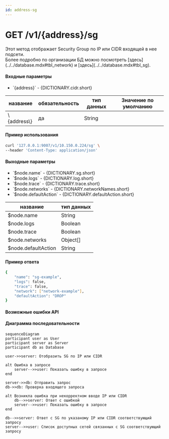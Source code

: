 ```yaml
---
id: address-sg
---
```



# GET /v1/\{address\}/sg

<div className="text-justify">Этот метод отображает Security Group по IP или CIDR входящей в нее подсети.</div>

<div className="text-justify">
  Более подробно по организации БД можно посмотреть [здесь](../../database.mdx#tbl_network) и
  [здесь](../../database.mdx#tbl_sg).
</div>

#### Входные параметры

<ul>
  <li>
    `{address}` - {DICTIONARY.cidr.short}
  </li>
</ul>

<div className="scrollable-x">
  <table>
    <thead>
      <tr>
        <th rowSpan="2">название</th>
        <th rowSpan="2">обязательность</th>
        <th rowSpan="2">тип данных</th>
        <th rowSpan="2">Значение по умолчанию</th>
      </tr>
    </thead>
    <tbody>
      <tr>
        <td>\{address\}</td>
        <td>да</td>
        <td>String</td>
        <td></td>
      </tr>
      </tbody>
  </table>
</div>

<h4 className="custom-heading">Пример использования</h4>

```bash
curl '127.0.0.1:9007/v1/10.150.0.224/sg' \
--header 'Content-Type: application/json'
```

<h4 className="custom-heading">Выходные параметры</h4>

<ul>
  <li>`$node.name` - {DICTIONARY.sg.short}</li>
  <li>`$node.logs` - {DICTIONARY.log.short}</li>
  <li>`$node.trace` - {DICTIONARY.trace.short}</li>
  <li>`$node.networks` - {DICTIONARY.networkNames.short}</li>
  <li>`$node.defaultAction` - {DICTIONARY.defaultAction.short}</li>
</ul>

<div className="scrollable-x">
  <table>
    <thead>
      <tr>
        <th>название</th>
        <th>тип данных</th>
      </tr>
    </thead>
    <tbody>
      <tr>
        <td>$node.name</td>
        <td>String</td>
      </tr>
      <tr>
        <td>$node.logs</td>
        <td>Boolean</td>
      </tr>
      <tr>
        <td>$node.trace</td>
        <td>Boolean</td>
      </tr>
      <tr>
        <td>$node.networks</td>
        <td>Object[]</td>
      </tr>
      <tr>
        <td>$node.defaultAction</td>
        <td>String</td>
      </tr>
    </tbody>
  </table>
</div>

<h4 className="custom-heading">Пример ответа</h4>

```bash
{
    "name": "sg-example",
    "logs": false,
    "trace": false,
    "network": ["network-example"],
    "defaultAction": "DROP"
}
```

<h4 className="custom-heading">Возможные ошибки API</h4>

<Codes data={RESPOND_CODES.invalid_argument} />
<Codes data={RESPOND_CODES.not_found} />

<h4 className="custom-heading">Диаграмма последовательности</h4>

<FancyboxDiagram>

```mermaid
sequenceDiagram
participant user as User
participant server as Server
participant db as Database

user->>server: Отобразить SG по IP или CIDR

alt Ошибка в запросе
    server-->>user: Показать ошибку в запросе
end

server->>db: Отправить запрос
db->>db: Проверка входящего запроса

alt Возникла ошибка при некорректном вводе IP или CIDR
    db-->>server: Ответ с ошибкой
    server-->>user: Показать ошибку в запросе
end

db-->>server: Ответ с SG по указаному IP или CIDR соответствующий запросу
server-->>user: Список доступных сетей связанных с SG соответствующий запросу
```

</FancyboxDiagram>
